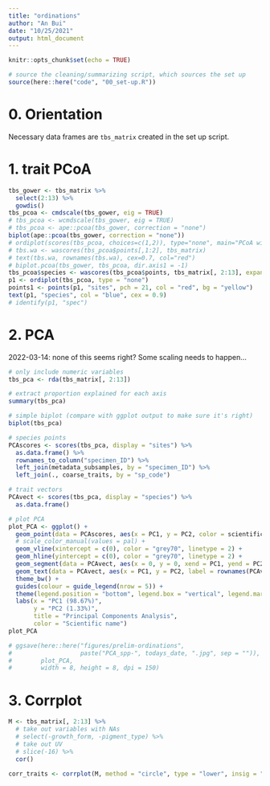 ```yaml
---
title: "ordinations"
author: "An Bui"
date: "10/25/2021"
output: html_document
---
```


```r
knitr::opts_chunk$set(echo = TRUE)
```

```r
# source the cleaning/summarizing script, which sources the set up
source(here::here("code", "00_set-up.R"))
```

# 0. Orientation

Necessary data frames are `tbs_matrix` created in the set up script.

# 1. trait PCoA

```r
tbs_gower <- tbs_matrix %>% 
  select(2:13) %>% 
  gowdis()
tbs_pcoa <- cmdscale(tbs_gower, eig = TRUE)
# tbs_pcoa <- wcmdscale(tbs_gower, eig = TRUE)
# tbs_pcoa <- ape::pcoa(tbs_gower, correction = "none")
biplot(ape::pcoa(tbs_gower, correction = "none"))
# ordiplot(scores(tbs_pcoa, choices=c(1,2)), type="none", main="PCoA with species weighted averages")
# tbs.wa <- wascores(tbs_pcoa$points[,1:2], tbs_matrix)
# text(tbs.wa, rownames(tbs.wa), cex=0.7, col="red")
# biplot.pcoa(tbs_gower, tbs_pcoa, dir.axis1 = -1)
tbs_pcoa$species <- wascores(tbs_pcoa$points, tbs_matrix[, 2:13], expand = TRUE)
p1 <- ordiplot(tbs_pcoa, type = "none")
points1 <- points(p1, "sites", pch = 21, col = "red", bg = "yellow")
text(p1, "species", col = "blue", cex = 0.9)
# identify(p1, "spec")
```

# 2. PCA

2022-03-14: none of this seems right? Some scaling needs to happen...

```r
# only include numeric variables
tbs_pca <- rda(tbs_matrix[, 2:13])

# extract proportion explained for each axis
summary(tbs_pca)

# simple biplot (compare with ggplot output to make sure it's right)
biplot(tbs_pca)

# species points
PCAscores <- scores(tbs_pca, display = "sites") %>% 
  as.data.frame() %>% 
  rownames_to_column("specimen_ID") %>% 
  left_join(metadata_subsamples, by = "specimen_ID") %>% 
  left_join(., coarse_traits, by = "sp_code")

# trait vectors
PCAvect <- scores(tbs_pca, display = "species") %>% 
  as.data.frame()

# plot PCA
plot_PCA <- ggplot() +
  geom_point(data = PCAscores, aes(x = PC1, y = PC2, color = scientific_name)) +
  # scale_color_manual(values = pal) +
  geom_vline(xintercept = c(0), color = "grey70", linetype = 2) +
  geom_hline(yintercept = c(0), color = "grey70", linetype = 2) +
  geom_segment(data = PCAvect, aes(x = 0, y = 0, xend = PC1, yend = PC2), arrow = arrow(length = unit(0.2, "cm"))) +
  geom_text(data = PCAvect, aes(x = PC1, y = PC2, label = rownames(PCAvect))) +
  theme_bw() +
  guides(colour = guide_legend(nrow = 5)) +
  theme(legend.position = "bottom", legend.box = "vertical", legend.margin = margin()) +
  labs(x = "PC1 (98.67%)",
       y = "PC2 (1.33%)",
       title = "Principal Components Analysis",
       color = "Scientific name") 
plot_PCA

# ggsave(here::here("figures/prelim-ordinations",
#                   paste("PCA_spp-", todays_date, ".jpg", sep = "")),
#        plot_PCA,
#        width = 8, height = 8, dpi = 150)
```

# 3. Corrplot

```r
M <- tbs_matrix[, 2:13] %>% 
  # take out variables with NAs
  # select(-growth_form, -pigment_type) %>% 
  # take out UV
  # slice(-16) %>% 
  cor()

corr_traits <- corrplot(M, method = "circle", type = "lower", insig = "blank", addCoef.col = "black")
```
